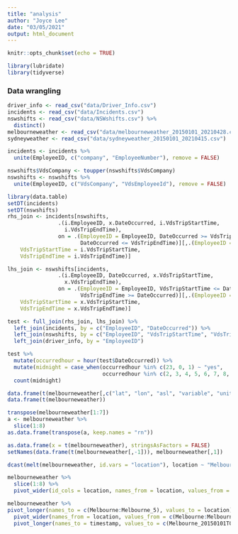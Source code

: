 ```yaml
---
title: "analysis"
author: "Joyce Lee"
date: "03/05/2021"
output: html_document
---
```


```r
knitr::opts_chunk$set(echo = TRUE)
```


```r
library(lubridate)
library(tidyverse)
```

### Data wrangling

```r
driver_info <- read_csv("data/Driver_Info.csv")
incidents <- read_csv("data/Incidents.csv")
nswshifts <- read_csv("data/NSWshifts.csv") %>%
  distinct()
melbourneweather <- read_csv("data/melbourneweather_20150101_20210428.csv")
sydneyweather <- read_csv("data/sydneyweather_20150101_20210415.csv")
```

```r
incidents <- incidents %>%
  unite(EmployeeID, c("company", "EmployeeNumber"), remove = FALSE)
```

```r
nswshifts$VdsCompany <- toupper(nswshifts$VdsCompany)
nswshifts <- nswshifts %>%
  unite(EmployeeID, c("VdsCompany", "VdsEmployeeId"), remove = FALSE) 

library(data.table)
setDT(incidents)
setDT(nswshifts)
rhs_join <- incidents[nswshifts, 
                .(i.EmployeeID, x.DateOccurred, i.VdsTripStartTime, 
                  i.VdsTripEndTime),
                on = .(EmployeeID = EmployeeID, DateOccurred >= VdsTripStartTime,
                       DateOccurred <= VdsTripEndTime)][,.(EmployeeID = i.EmployeeID, DateOccurred = x.DateOccurred,
    VdsTripStartTime = i.VdsTripStartTime,
    VdsTripEndTime = i.VdsTripEndTime)]

lhs_join <- nswshifts[incidents, 
                .(i.EmployeeID, DateOccurred, x.VdsTripStartTime,
                  x.VdsTripEndTime),
                on = .(EmployeeID = EmployeeID, VdsTripStartTime <= DateOccurred,
                       VdsTripEndTime >= DateOccurred)][,.(EmployeeID = i.EmployeeID, DateOccurred = DateOccurred,
    VdsTripStartTime = x.VdsTripStartTime,
    VdsTripEndTime = x.VdsTripEndTime)]

test <- full_join(rhs_join, lhs_join) %>%
  left_join(incidents, by = c("EmployeeID", "DateOccurred")) %>%
  left_join(nswshifts, by = c("EmployeeID", "VdsTripStartTime", "VdsTripEndTime")) %>%
  left_join(driver_info, by = "EmployeeID")

test %>%
  mutate(occurredhour = hour(test$DateOccurred)) %>%
  mutate(midnight = case_when(occurredhour %in% c(23, 0, 1) ~ "yes",
                              occurredhour %in% c(2, 3, 4, 5, 6, 7, 8, 9, 10, 11, 12, 13, 14, 15, 16, 17, 18, 19, 20, 21, 22) ~ "no")) %>%
  count(midnight)
```

```r
data.frame(t(melbourneweather[,c("lat", "lon", "asl", "variable", "unit", "level", "resolution", "aggregation", "timestamp")]))
data.frame(t(melbourneweather))

transpose(melbourneweather[1:7])
a <- melbourneweather %>%
  slice(1:8) 
as.data.frame(transpose(a, keep.names = "rn"))

as.data.frame(x = t(melbourneweather), stringsAsFactors = FALSE)
setNames(data.frame(t(melbourneweather[,-1])), melbourneweather[,1])

dcast(melt(melbourneweather, id.vars = "location"), location ~ "Melbourne")

melbourneweather %>%
  slice(1:8) %>%
  pivot_wider(id_cols = location, names_from = location, values_from = Melbourne:Melbourne_5)

melbourneweather %>%  
pivot_longer(names_to = c(Melbourne:Melbourne_5), values_to = location)
  pivot_wider(names_from = location, values_from = c(Melbourne:Melbourne_5)) %>%
  pivot_longer(names_to = timestamp, values_to = c(Melbourne_20150101T0000:Melbourne_20210428T2300))
```
